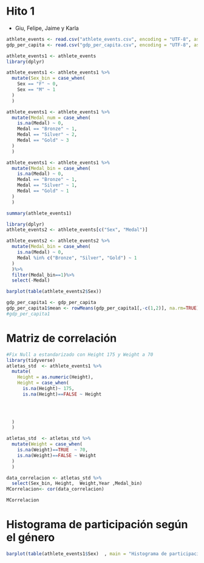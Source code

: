 # Hito 1

-   Giu, Felipe, Jaime y Karla

```r
athlete_events <- read.csv("athlete_events.csv", encoding = "UTF-8", as.is = F)
gdp_per_capita <- read.csv("gdp_per_capita.csv", encoding = "UTF-8", as.is = F)
```

```r
athlete_events1 <- athlete_events
library(dplyr)

athlete_events1 <- athlete_events1 %>%
  mutate(Sex_bin = case_when(
    Sex == "F" ~ 0,
    Sex == "M" ~ 1
  )
  )

athlete_events1 <- athlete_events1 %>%
  mutate(Medal_num = case_when(
    is.na(Medal) ~ 0,
    Medal == "Bronze" ~ 1,
    Medal == "Silver" ~ 2,
    Medal == "Gold" ~ 3
  )
  )

athlete_events1 <- athlete_events1 %>%
  mutate(Medal_bin = case_when(
    is.na(Medal) ~ 0,
    Medal == "Bronze" ~ 1,
    Medal == "Silver" ~ 1,
    Medal == "Gold" ~ 1
  )
  )
```

```r
summary(athlete_events1)
```

```r
library(dplyr)
athlete_events2 <- athlete_events[c("Sex", "Medal")]

athlete_events2 <- athlete_events2 %>%
  mutate(Medal_bin = case_when(
    is.na(Medal) ~ 0,
    Medal %in% c("Bronze", "Silver", "Gold") ~ 1
  )
  )%>%
  filter(Medal_bin==1)%>%
  select(-Medal)

barplot(table(athlete_events2$Sex))
```

```r
gdp_per_capita1 <- gdp_per_capita
gdp_per_capita1$mean <- rowMeans(gdp_per_capita1[,-c(1,2)], na.rm=TRUE)
#gdp_per_capita1
```

# Matriz de correlación

```r
#Fix Null a estandarizado con Height 175 y Weight a 70
library(tidyverse)
atletas_std  <- athlete_events1 %>%
  mutate(
    Height = as.numeric(Height),
    Height = case_when(
      is.na(Height)~ 175,
      is.na(Height)==FALSE ~ Height
      
      


  )
  )

atletas_std  <- atletas_std %>%
  mutate(Weight = case_when(
    is.na(Weight)==TRUE  ~ 70,
    is.na(Weight)==FALSE ~ Weight
  )
  )

data_correlacion <- atletas_std %>%
  select(Sex_bin, Height,  Weight,Year ,Medal_bin)
MCorrelacion<- cor(data_correlacion)


```

```r
MCorrelacion
```

# Histograma de participación según el género

```r

barplot(table(athlete_events1$Sex)  , main = "Histograma de participación según el género", xlab= "Género",ylab = "Cantidad de participantes", ylim=c(0,250000))
```
